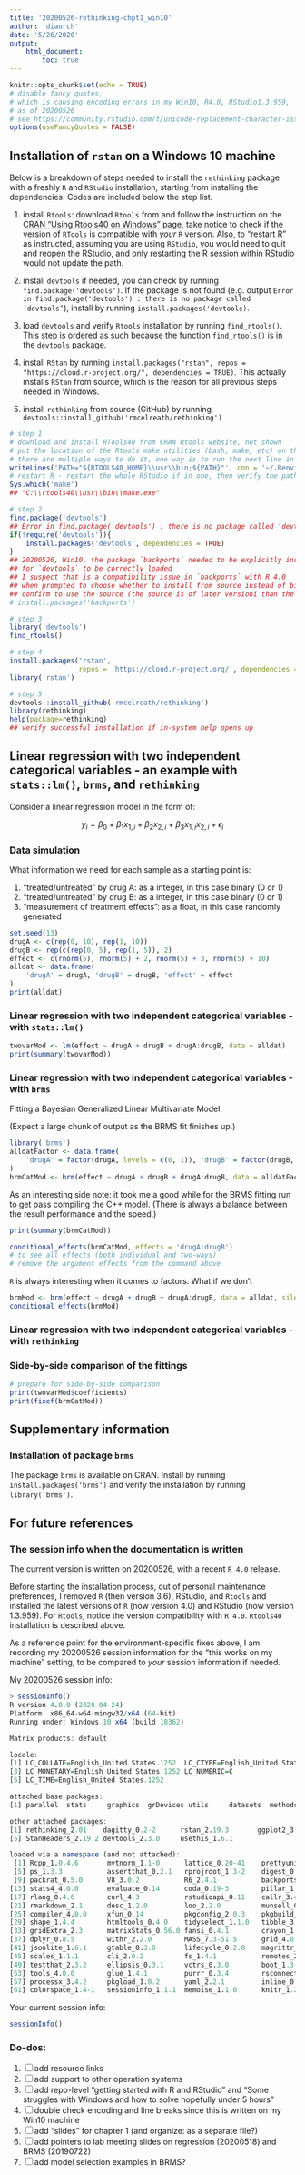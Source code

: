 ```yaml
---
title: '20200526-rethinking-chpt1_win10'
author: 'diaorch'
date: '5/26/2020'
output: 
    html_document: 
        toc: true
---
```


```r
knitr::opts_chunk$set(echo = TRUE)
# disable fancy quotes, 
# which is causing encoding errors in my Win10, R4.0, RStudio1.3.959, 
# as of 20200526
# see https://community.rstudio.com/t/unicode-replacement-character-issue-in-rstudio-only-within-r-markdown-files/7621/9
options(useFancyQuotes = FALSE)
```

## Installation of `rstan` on a Windows 10 machine

Below is a breakdown of steps needed to install the `rethinking` package with a freshly `R` and `RStudio` installation, starting from installing the dependencies. Codes are included below the step list.

1. install `Rtools`: download `Rtools` from and follow the instruction on the [CRAN "Using Rtools40 on Windows" page](https://cran.r-project.org/bin/windows/Rtools/), take notice to check if the version of `RTools` is compatible with *your* `R` version. Also, to "restart R" as instructed, assuming you are using `RStudio`, you would need to quit and reopen the RStudio, and only restarting the R session within RStudio would not update the path. 

2. install `devtools` if needed, you can check by running `find.package('devtools')`. If the package is not found (e.g. output `Error in find.package('devtools') : there is no package called ‘devtools’`), install by running `install.packages('devtools)`.

3. load `devtools` and verify `Rtools` installation by running `find_rtools()`. This step is ordered as such because the function `find_rtools()` is in the `devtools` package.

4. install `RStan` by running `install.packages("rstan", repos = "https://cloud.r-project.org/", dependencies = TRUE)`. This actually installs `RStan` from source, which is the reason for all previous steps needed in Windows.

5. install `rethinking` from source (GitHub) by running `devtools::install_github('rmcelreath/rethinking')`

```r
# step 1
# download and install RTools40 from CRAN Rtools website, not shown
# put the location of the Rtools make utilities (bash, make, etc) on the PATH
# there are multiple ways to do it, one way is to run the next line in R
writeLines('PATH="${RTOOLS40_HOME}\\usr\\bin;${PATH}"', con = '~/.Renviron')
# restart R - restart the whole RStudio if in one, then verify the path
Sys.which('make')
## "C:\\rtools40\\usr\\bin\\make.exe"

# step 2
find.package('devtools')
## Error in find.package('devtools') : there is no package called ‘devtools’
if(!require('devtools')){
    install.packages('devtools', dependencies = TRUE)
}
## 20200526, Win10, the package `backports` needed to be explicitly installed 
## for `devtools` to be correctly loaded
## I suspect that is a compatibility issue in `backports` with R 4.0
## when prompted to choose whether to install from source instead of binary, 
## confirm to use the source (the source is of later versioni than the binary)
# install.packages('backports')

# step 3
library('devtools')
find_rtools()

# step 4
install.packages('rstan', 
                 repos = 'https://cloud.r-project.org/', dependencies = TRUE)
library('rstan')

# step 5
devtools::install_github('rmcelreath/rethinking')
library(rethinking)
help(package=rethinking)
## verify successful installation if in-system help opens up
```

## Linear regression with two independent categorical variables - an example with `stats::lm()`, `brms`, and `rethinking`

Consider a linear regression model in the form of: 

$$
y_i = \beta_0 + \beta_1 x_{1,i} + \beta_2 x_{2,i} + \beta_3 x_{1,i} x_{2,i} + \epsilon_{i}
$$

### Data simulation

What information we need for each sample as a starting point is:

1. "treated/untreated" by drug A: as a integer, in this case binary (0 or 1) 
2. "treated/untreated" by drug B: as a integer, in this case binary (0 or 1) 
3. "measurement of treatment effects": as a float, in this case randomly generated

``` r
set.seed(13)
drugA <- c(rep(0, 10), rep(1, 10))
drugB <- rep(c(rep(0, 5), rep(1, 5)), 2)
effect <- c(rnorm(5), rnorm(5) + 2, rnorm(5) + 3, rnorm(5) + 10)
alldat <- data.frame(
    'drugA' = drugA, 'drugB' = drugB, 'effect' = effect
)
print(alldat)
```

### Linear regression with two independent categorical variables - with `stats::lm()`

```r
twovarMod <- lm(effect ~ drugA + drugB + drugA:drugB, data = alldat)
print(summary(twovarMod))
```

### Linear regression with two independent categorical variables - with `brms`

Fitting a Bayesian Generalized Linear Multivariate Model:

(Expect a large chunk of output as the BRMS fit finishes up.)

```r
library('brms')
alldatFactor <- data.frame(
    'drugA' = factor(drugA, levels = c(0, 1)), 'drugB' = factor(drugB, levels = c(0, 1)), 'effect' = effect
)
brmCatMod <- brm(effect ~ drugA + drugB + drugA:drugB, data = alldatFactor)
```

As an interesting side note: it took me a good while for the BRMS fitting run to get pass compiling the C++ model. (There is always a balance between the result performance and the speed.)

```r
print(summary(brmCatMod))
```

```r
conditional_effects(brmCatMod, effects = 'drugA:drugB')
# to see all effects (both individual and two-ways)
# remove the argument effects from the command above
```

`R` is always interesting when it comes to factors. What if we don't

```r
brmMod <- brm(effect ~ drugA + drugB + drugA:drugB, data = alldat, silent = TRUE)
conditional_effects(brmMod)
```

### Linear regression with two independent categorical variables - with `rethinking`

### Side-by-side comparison of the fittings

```r
# prepare for side-by-side comparison
print(twovarMod$coefficients)
print(fixef(brmCatMod))
```

## Supplementary information

### Installation of package `brms`

The package `brms` is available on CRAN. Install by running `install.packages('brms')` and verify the installation by running `library('brms')`. 

## For future references

### The session info when the documentation is written

The current version is written on 20200526, with a recent `R 4.0` release.

Before starting the installation process, out of personal maintenance preferences, I removed `R` (then version 3.6), RStudio, and `Rtools` and installed the latest versions of `R` (now version 4.0) and RStudio (now version 1.3.959). For `Rtools`, notice the version compatibility with `R 4.0`. `Rtools40` installation is described above.

As a reference point for the environment-specific fixes above, I am recording my 20200526 session information for the "this works on my machine" setting, to be compared to *your* session information if needed.

My 20200526 session info:

``` r
> sessionInfo()
R version 4.0.0 (2020-04-24)
Platform: x86_64-w64-mingw32/x64 (64-bit)
Running under: Windows 10 x64 (build 18362)

Matrix products: default

locale:
[1] LC_COLLATE=English_United States.1252  LC_CTYPE=English_United States.1252   
[3] LC_MONETARY=English_United States.1252 LC_NUMERIC=C                          
[5] LC_TIME=English_United States.1252    

attached base packages:
[1] parallel  stats     graphics  grDevices utils     datasets  methods   base     

other attached packages:
[1] rethinking_2.01    dagitty_0.2-2      rstan_2.19.3       ggplot2_3.3.0     
[5] StanHeaders_2.19.2 devtools_2.3.0     usethis_1.6.1     

loaded via a namespace (and not attached):
 [1] Rcpp_1.0.4.6       mvtnorm_1.1-0      lattice_0.20-41    prettyunits_1.1.1 
 [5] ps_1.3.3           assertthat_0.2.1   rprojroot_1.3-2    digest_0.6.25     
 [9] packrat_0.5.0      V8_3.0.2           R6_2.4.1           backports_1.1.7   
[13] stats4_4.0.0       evaluate_0.14      coda_0.19-3        pillar_1.4.4      
[17] rlang_0.4.6        curl_4.3           rstudioapi_0.11    callr_3.4.3       
[21] rmarkdown_2.1      desc_1.2.0         loo_2.2.0          munsell_0.5.0     
[25] compiler_4.0.0     xfun_0.14          pkgconfig_2.0.3    pkgbuild_1.0.8    
[29] shape_1.4.4        htmltools_0.4.0    tidyselect_1.1.0   tibble_3.0.1      
[33] gridExtra_2.3      matrixStats_0.56.0 fansi_0.4.1        crayon_1.3.4      
[37] dplyr_0.8.5        withr_2.2.0        MASS_7.3-51.5      grid_4.0.0        
[41] jsonlite_1.6.1     gtable_0.3.0       lifecycle_0.2.0    magrittr_1.5      
[45] scales_1.1.1       cli_2.0.2          fs_1.4.1           remotes_2.1.1     
[49] testthat_2.3.2     ellipsis_0.3.1     vctrs_0.3.0        boot_1.3-24       
[53] tools_4.0.0        glue_1.4.1         purrr_0.3.4        rsconnect_0.8.16  
[57] processx_3.4.2     pkgload_1.0.2      yaml_2.2.1         inline_0.3.15     
[61] colorspace_1.4-1   sessioninfo_1.1.1  memoise_1.1.0      knitr_1.28
```

Your current session info:

``` r
sessionInfo()
```

### Do-dos:

1. [ ] add resource links
2. [ ] add support to other operation systems
3. [ ] add repo-level "getting started with R and RStudio" and "Some struggles with Windows and how to solve hopefully under 5 hours"
4. [ ] double check encoding and line breaks since this is written on my Win10 machine
5. [ ] add "slides" for chapter 1 (and organize: as a separate file?)
6. [ ] add pointers to lab meeting slides on regression (20200518) and BRMS (20190722)
7. [ ] add model selection examples in BRMS?
